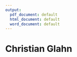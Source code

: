 ```yaml
---
output:
  pdf_document: default
  html_document: default
  word_document: default
---
```


# Christian Glahn  {-}
